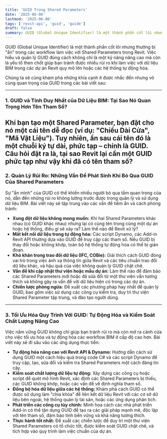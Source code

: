 ```yaml
---
title: 'GUID Trong Shared Parameters'
date: '2025-06-06'
lastmod: '2025-06-06'
tags: ['revit-api', 'guid', 'guide']
draft: false
summary: GUID (Global Unique Identifier) là một thành phần cốt lõi nhưng thường bị "ẩn" trong các workflow làm việc với Shared Parameters trong Revit.
---
```


GUID (Global Unique Identifier) là một thành phần cốt lõi nhưng thường bị "ẩn" trong các workflow làm việc với Shared Parameters trong Revit. Việc hiểu và quản lý GUID đúng cách không chỉ là một kỹ năng nâng cao mà còn là yếu tố then chốt giúp bạn tránh được nhiều rủi ro khi làm việc với dữ liệu BIM trong các dự án Revit quy mô lớn hoặc các hệ thống tự động hóa.

Chúng ta sẽ cùng khám phá những khía cạnh ít được nhắc đến nhưng vô cùng quan trọng của GUID trong các bài viết sau:

---

### 1. GUID và Tính Duy Nhất của Dữ Liệu BIM: Tại Sao Nó Quan Trọng Hơn Tên Tham Số?

## Khi bạn tạo một Shared Parameter, bạn đặt cho nó một cái tên dễ đọc (ví dụ: "Chiều Dài Cửa", "Mã Vật Liệu"). Tuy nhiên, ẩn sau cái tên đó là một chuỗi ký tự dài, phức tạp – chính là **GUID**. Câu hỏi đặt ra là, tại sao Revit lại cần một GUID phức tạp như vậy khi đã có tên tham số?

### 2. Quản Lý Rủi Ro: Những Vấn Đề Phát Sinh Khi Bỏ Qua GUID Của Shared Parameters

Sự "ẩn mình" của GUID có thể khiến nhiều người bỏ qua tầm quan trọng của nó, dẫn đến những rủi ro không lường trước được trong quản lý và sử dụng dữ liệu BIM. Bài viết này sẽ tập trung vào các vấn đề tiềm ẩn và cách phòng tránh:

- **Xung đột dữ liệu không mong muốn:** Khi hai Shared Parameters khác nhau (có GUID khác nhau) nhưng lại có cùng tên trong cùng một dự án hoặc hệ thống, điều gì sẽ xảy ra? Làm thế nào để Revit xử lý?
- **Mất kết nối dữ liệu trong tự động hóa:** Các script Dynamo, các Add-in Revit API thường dựa vào GUID để truy cập các tham số. Nếu GUID bị thay đổi hoặc không khớp, toàn bộ hệ thống tự động hóa có thể bị gián đoạn.
- **Khó khăn trong trao đổi dữ liệu (IFC, COBie):** Giải thích cách GUID đóng vai trò trong việc ánh xạ thông tin giữa Revit và các tiêu chuẩn trao đổi dữ liệu khác, và hậu quả của việc không quản lý GUID chặt chẽ.
- **Vấn đề khi cập nhật thư viện hoặc mẫu dự án:** Làm thế nào để đảm bảo các Shared Parameters mới hoặc đã sửa đổi từ một thư viện vẫn tương thích và không gây ra vấn đề với dữ liệu hiện có trong các dự án.
- **Chiến lược phòng ngừa:** Đề xuất các phương pháp hay nhất để quản lý GUID, bao gồm việc sử dụng các công cụ kiểm tra, duy trì thư viện Shared Parameter tập trung, và đào tạo người dùng.

---

### 3. Tối Ưu Hóa Quy Trình Với GUID: Tự Động Hóa và Kiểm Soát Chất Lượng Nâng Cao

Việc nắm vững GUID không chỉ giúp bạn tránh rủi ro mà còn mở ra cánh cửa cho việc tối ưu hóa và tự động hóa các workflow BIM ở cấp độ cao hơn. Bài viết này sẽ đi sâu vào các ứng dụng thực tiễn:

- **Tự động hóa nâng cao với Revit API & Dynamo:** Hướng dẫn cách sử dụng GUID một cách hiệu quả trong code C# và các script Dynamo để truy cập, tạo, sửa đổi và kiểm tra Shared Parameters một cách đáng tin cậy.
- **Kiểm soát chất lượng dữ liệu tự động:** Xây dựng các công cụ hoặc script để quét mô hình Revit, xác định các Shared Parameters bị thiếu, các GUID không khớp, hoặc các vấn đề về định nghĩa tham số.
- **Đồng bộ hóa dữ liệu giữa các hệ thống:** Khám phá cách GUID có thể được sử dụng làm "chìa khóa" để liên kết dữ liệu Revit với các cơ sở dữ liệu bên ngoài, hệ thống quản lý tài sản, hoặc các ứng dụng phân tích.
- **Phát triển các công cụ tùy chỉnh:** Minh họa cách các nhà phát triển Add-in có thể tận dụng GUID để tạo ra các giải pháp mạnh mẽ, độc lập với tên tham số, đảm bảo tính bền vững và khả năng tương thích.
- **Thực hành tốt nhất:** Đề xuất các chiến lược để duy trì một thư viện Shared Parameters có tổ chức tốt, được kiểm soát GUID chặt chẽ, và tích hợp vào quy trình làm việc chuẩn của dự án.
